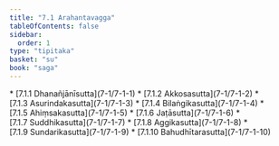 ```yaml
---
title: "7.1 Arahantavagga"
tableOfContents: false
sidebar:
  order: 1
type: "tipitaka"
basket: "su"
book: "saga"
---
```



<DynamicBreadcrumb />



<TableOfContents book="saga" section="7.1">
* [7.1.1 Dhanañjānīsutta](7-1/7-1-1)
* [7.1.2 Akkosasutta](7-1/7-1-2)
* [7.1.3 Asurindakasutta](7-1/7-1-3)
* [7.1.4 Bilaṅgikasutta](7-1/7-1-4)
* [7.1.5 Ahiṃsakasutta](7-1/7-1-5)
* [7.1.6 Jaṭāsutta](7-1/7-1-6)
* [7.1.7 Suddhikasutta](7-1/7-1-7)
* [7.1.8 Aggikasutta](7-1/7-1-8)
* [7.1.9 Sundarikasutta](7-1/7-1-9)
* [7.1.10 Bahudhītarasutta](7-1/7-1-10)
</TableOfContents>